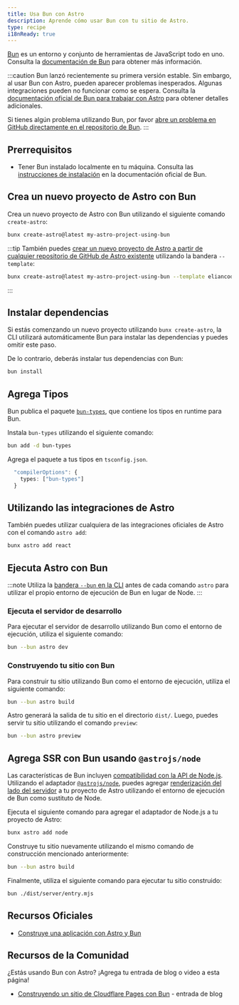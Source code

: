 ```yaml
---
title: Usa Bun con Astro
description: Aprende cómo usar Bun con tu sitio de Astro.
type: recipe
i18nReady: true
---
```


[Bun](https://bun.sh/) es un entorno y conjunto de herramientas de JavaScript todo en uno. Consulta la [documentación de Bun](https://bun.sh/docs) para obtener más información.

:::caution
Bun lanzó recientemente su primera versión estable. Sin embargo, al usar Bun con Astro, pueden aparecer problemas inesperados. Algunas integraciones pueden no funcionar como se espera. Consulta la [documentación oficial de Bun para trabajar con Astro](https://bun.sh/guides/ecosystem/astro) para obtener detalles adicionales.

Si tienes algún problema utilizando Bun, por favor [abre un problema en GitHub directamente en el repositorio de Bun](https://github.com/oven-sh/bun/issues/new/choose).
:::

## Prerrequisitos

- Tener Bun instalado localmente en tu máquina. Consulta las [instrucciones de instalación](https://bun.sh/docs/installation) en la documentación oficial de Bun.

## Crea un nuevo proyecto de Astro con Bun

Crea un nuevo proyecto de Astro con Bun utilizando el siguiente comando `create-astro`:

```bash
bunx create-astro@latest my-astro-project-using-bun
```

:::tip
También puedes [crear un nuevo proyecto de Astro a partir de cualquier repositorio de GitHub de Astro existente](/es/install/auto/#plantillas-de-inicio) utilizando la bandera `--template`:
```bash
bunx create-astro@latest my-astro-project-using-bun --template eliancodes/brutal
```
:::

## Instalar dependencias

Si estás comenzando un nuevo proyecto utilizando `bunx create-astro`, la CLI utilizará automáticamente Bun para instalar las dependencias y puedes omitir este paso.

De lo contrario, deberás instalar tus dependencias con Bun:

```bash
bun install
```

## Agrega Tipos

Bun publica el paquete [`bun-types`](https://www.npmjs.com/package/bun-types), que contiene los tipos en runtime para Bun.

Instala `bun-types` utilizando el siguiente comando:

```sh
bun add -d bun-types
```

Agrega el paquete a tus tipos en `tsconfig.json`.

```ts title="tsconfig.json"
  "compilerOptions": {
    types: ["bun-types"]
  }
```

## Utilizando las integraciones de Astro

También puedes utilizar cualquiera de las integraciones oficiales de Astro con el comando `astro add`:

```bash
bunx astro add react
```

## Ejecuta Astro con Bun

:::note
Utiliza la [bandera `--bun` en la CLI](https://bun.sh/docs/cli/bunx#shebangs) antes de cada comando `astro` para utilizar el propio entorno de ejecución de Bun en lugar de Node.
:::

### Ejecuta el servidor de desarrollo

Para ejecutar el servidor de desarrollo utilizando Bun como el entorno de ejecución, utiliza el siguiente comando:

```bash
bun --bun astro dev
```

### Construyendo tu sitio con Bun

Para construir tu sitio utilizando Bun como el entorno de ejecución, utiliza el siguiente comando:

```bash
bun --bun astro build
```

Astro generará la salida de tu sitio en el directorio `dist/`. Luego, puedes servir tu sitio utilizando el comando `preview`:

```bash
bun --bun astro preview
```

## Agrega SSR con Bun usando `@astrojs/node`

Las características de Bun incluyen [compatibilidad con la API de Node.js](https://bun.sh/docs/runtime/nodejs-apis). Utilizando el adaptador [`@astrojs/node`](/es/guides/integrations-guide/node/), puedes agregar [renderización del lado del servidor](/es/guides/server-side-rendering/) a tu proyecto de Astro utilizando el entorno de ejecución de Bun como sustituto de Node.

Ejecuta el siguiente comando para agregar el adaptador de Node.js a tu proyecto de Astro:

```bash
bunx astro add node
```

Construye tu sitio nuevamente utilizando el mismo comando de construcción mencionado anteriormente:

```bash
bun --bun astro build
```
Finalmente, utiliza el siguiente comando para ejecutar tu sitio construido:

```bash
bun ./dist/server/entry.mjs
```

## Recursos Oficiales

- [Construye una aplicación con Astro y Bun](https://bun.sh/guides/ecosystem/astro)

## Recursos de la Comunidad

¿Estás usando Bun con Astro? ¡Agrega tu entrada de blog o video a esta página!

- [Construyendo un sitio de Cloudflare Pages con Bun](https://blog.otterlord.dev/posts/hello-from-bun/) - entrada de blog
